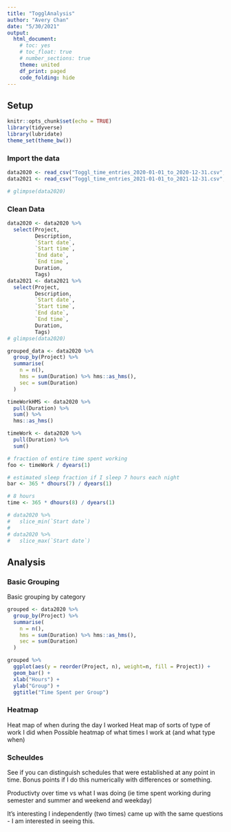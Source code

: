 ```yaml
---
title: "TogglAnalysis"
author: "Avery Chan"
date: "5/30/2021"
output:
  html_document:
    # toc: yes
    # toc_float: true
    # number_sections: true
    theme: united
    df_print: paged
    code_folding: hide
---
```


## Setup

```r
knitr::opts_chunk$set(echo = TRUE)
library(tidyverse)
library(lubridate)
theme_set(theme_bw())
```

### Import the data

```r
data2020 <- read_csv("Toggl_time_entries_2020-01-01_to_2020-12-31.csv", col_types = cols())
data2021 <- read_csv("Toggl_time_entries_2021-01-01_to_2021-12-31.csv", col_types = cols())

# glimpse(data2020)
```

### Clean Data

```r
data2020 <- data2020 %>%
  select(Project,
         Description,
         `Start date`,
         `Start time`,
         `End date`,
         `End time`,
         Duration,
         Tags)
data2021 <- data2021 %>%
  select(Project,
         Description,
         `Start date`,
         `Start time`,
         `End date`,
         `End time`,
         Duration,
         Tags)
# glimpse(data2020)
```

```r
grouped_data <- data2020 %>% 
  group_by(Project) %>% 
  summarise(
    n = n(),
    hms = sum(Duration) %>% hms::as_hms(),
    sec = sum(Duration)
  )

timeWorkHMS <- data2020 %>% 
  pull(Duration) %>% 
  sum() %>% 
  hms::as_hms()

timeWork <- data2020 %>% 
  pull(Duration) %>% 
  sum()

# fraction of entire time spent working
foo <- timeWork / dyears(1)

# estimated sleep fraction if I sleep 7 hours each night
bar <- 365 * dhours(7) / dyears(1)

# 8 hours
time <- 365 * dhours(8) / dyears(1)

# data2020 %>% 
#   slice_min(`Start date`)
# 
# data2020 %>% 
#   slice_max(`Start date`)
```
## Analysis

### Basic Grouping

Basic grouping by category

```r
grouped <- data2020 %>% 
  group_by(Project) %>% 
  summarise(
    n = n(),
    hms = sum(Duration) %>% hms::as_hms(),
    sec = sum(Duration)
  )

grouped %>% 
  ggplot(aes(y = reorder(Project, n), weight=n, fill = Project)) +
  geom_bar() +
  xlab("Hours") +
  ylab("Group") +
  ggtitle("Time Spent per Group")
```


### Heatmap

Heat map of when during the day I worked
Heat map of sorts of type of work I did when
Possible heatmap of what times I work at (and what type when)

### Scheuldes

See if you can distinguish schedules that were established at any point in time. Bonus points if I do this numerically with differences or something.

Productivty over time vs what I was doing (ie time spent working during semester and summer and weekend and weekday)

It's interesting I independently (two times) came up with the same questions - I am interested in seeing this.












